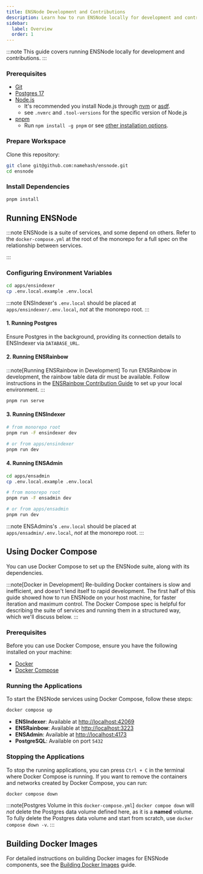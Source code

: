 ```yaml
---
title: ENSNode Development and Contributions
description: Learn how to run ENSNode locally for development and contributions.
sidebar:
  label: Overview
  order: 1
---
```



:::note
This guide covers running ENSNode locally for development and contributions.
:::

### Prerequisites

- [Git](https://git-scm.com/)
- [Postgres 17](https://www.postgresql.org/)
- [Node.js](https://nodejs.org/)
  - It's recommended you install Node.js through [nvm](https://github.com/nvm-sh/nvm) or [asdf](https://asdf-vm.com/).
  - see `.nvmrc` and `.tool-versions` for the specific version of Node.js
- [pnpm](https://pnpm.io/)
  - Run `npm install -g pnpm` or see [other installation options](https://pnpm.io/installation).

### Prepare Workspace

Clone this repository:

```bash
git clone git@github.com:namehash/ensnode.git
cd ensnode
```

### Install Dependencies

```bash
pnpm install
```

## Running ENSNode

:::note
ENSNode is a suite of services, and some depend on others. Refer to the `docker-compose.yml` at the root of the monorepo for a full spec on the relationship between services.

<LinkCard
  title="View docker-compose.yml on GitHub"
  description="See the Docker Compose configuration file defining service relationships"
  href="https://github.com/namehash/ensnode/blob/main/docker-compose.yml"
  target="_blank"
/>
:::

### Configuring Environment Variables

```bash
cd apps/ensindexer
cp .env.local.example .env.local
```

<LinkCard
  title="Environment Variable Configuration Options"
  href="/ensnode/usage/configuration"
/>

:::note
ENSIndexer's `.env.local` should be placed at `apps/ensindexer/.env.local`, _not_ at the monorepo root.
:::

#### 1. Running Postgres

Ensure Postgres in the background, providing its connection details to ENSIndexer via `DATABASE_URL`.

#### 2. Running ENSRainbow

:::note[Running ENSRainbow in Development]
To run ENSRainbow in development, the rainbow table data dir must be available. Follow instructions in the [ENSRainbow Contribution Guide](/ensrainbow/contributing) to set up your local environment.
:::

```bash
pnpm run serve
```

#### 3. Running ENSIndexer

```bash
# from monorepo root
pnpm run -F ensindexer dev

# or from apps/ensindexer
pnpm run dev
```

<LinkCard
  title="View Ponder Documentation"
  description="Learn more about running Ponder indexers in development and production"
  href="https://ponder.sh/"
  target="_blank"
/>

#### 4. Running ENSAdmin

```bash
cd apps/ensadmin
cp .env.local.example .env.local
```

```bash
# from monorepo root
pnpm run -F ensadmin dev

# or from apps/ensadmin
pnpm run dev
```

:::note
ENSAdmins's `.env.local` should be placed at `apps/ensadmin/.env.local`, _not_ at the monorepo root.
:::

## Using Docker Compose

You can use Docker Compose to set up the ENSNode suite, along with its dependencies.

:::note[Docker in Development]
Re-building Docker containers is slow and inefficient, and doesn't lend itself to rapid development. The first half of this guide showed how to run ENSNode on your host machine, for faster iteration and maximum control. The Docker Compose spec is helpful for describing the suite of services and running them in a structured way, which we'll discuss below.
:::

### Prerequisites

Before you can use Docker Compose, ensure you have the following installed on your machine:

- [Docker](https://www.docker.com/get-started)
- [Docker Compose](https://docs.docker.com/compose/install/)

### Running the Applications

To start the ENSNode services using Docker Compose, follow these steps:

```bash
docker compose up
```

- **ENSIndexer**: Available at [http://localhost:42069](http://localhost:42069)
- **ENSRainbow**: Available at [http://localhost:3223](http://localhost:3223)
- **ENSAdmin**: Available at [http://localhost:4173](http://localhost:4173)
- **PostgreSQL**: Available on port `5432`

### Stopping the Applications

To stop the running applications, you can press `Ctrl + C` in the terminal where Docker Compose is running. If you want to remove the containers and networks created by Docker Compose, you can run:

```bash
docker compose down
```

:::note[Postgres Volume in this `docker-compose.yml`]
`docker compoe down` will _not_ delete the Postgres data volume defined here, as it is a **named** volume. To fully delete the Postgres data volume and start from scratch, use `docker compose down -v`.
:::

## Building Docker Images

For detailed instructions on building Docker images for ENSNode components, see the [Building Docker Images](/ensnode/contributing/building) guide.
